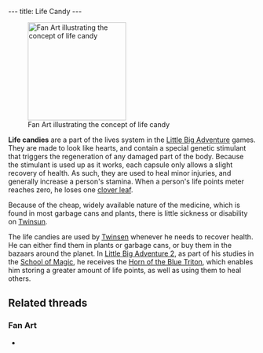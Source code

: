 ---
title: Life Candy
---

{{twinsunica import}}{{Infobox Item
 |image=
 |type=bonus
 |critical=no
 |magical=no
 |unique=no
 |lba1=yes
 |lba2=yes
 |upgrades=no
 |rowposition=none
 |columnposition=none
 |effect=restores life
 |effectamount=some
 |purpose=
 |combattype=special
 |powerlevel=all
 |rate=none
 |range=none
 |damage=none
}}
[[Image:Tridna.jpg|right|200px|thumb|Fan Art illustrating the concept of life candy]]

'''Life candies''' are a part of the lives system in the [[Little Big Adventure]] games. They are made to look like hearts, and contain a special genetic stimulant that triggers the regeneration of any damaged part of the body. Because the stimulant is used up as it works, each capsule only allows a slight recovery of health. As such, they are used to heal minor injuries, and generally increase a person's stamina. When a person's life points meter reaches zero, he loses one [[clover leaf]].

Because of the cheap, widely available nature of the medicine, which is found in most garbage cans and plants, there is little sickness or disability on [[Twinsun]].

The life candies are used by [[Twinsen]] whenever he needs to recover health. He can either find them in plants or garbage cans, or buy them in the bazaars around the planet. In [[Little Big Adventure 2]], as part of his studies in the [[School of Magic]], he receives the [[Horn of the Blue Triton]], which enables him storing a greater amount of life points, as well as using them to heal others.

==Related threads==
===Fan Art===
* {{post|id=112171|title=Lba3}}